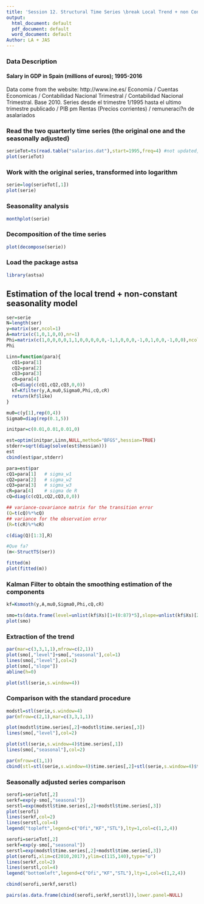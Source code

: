 ```yaml
---
title: 'Session 12. Structural Time Series \break Local Trend + non Constant Seasonality'
output:
  html_document: default
  pdf_document: default
  word_document: default
Author: LA + JAS   
---
```


### Data Description
#### Salary in GDP in Spain (millions of euros); 1995-2016
Data come from the website: http://www.ine.es/  Economia / Cuentas Economicas / Contabilidad Nacional Trimestral  / Contabilidad Nacional Trimestral. Base 2010. Series desde el trimestre 1/1995 hasta el ultimo trimestre publicado / PIB pm Rentas (Precios corrientes) / remuneraci?n de asalariados

### Read the two quarterly time series (the original one and the seasonally adjusted)
```r
serieTot=ts(read.table("salarios.dat"),start=1995,freq=4) #not updated, covers time window 1995-2016
plot(serieTot)
```

### Work with the original series, transformed into logarithm
```r
serie=log(serieTot[,1])
plot(serie)
```

### Seasonality analysis
```r
monthplot(serie)
```

### Decomposition of the time series
```r
plot(decompose(serie))
```

### Load the package astsa
```r
library(astsa)
```

## Estimation of the local trend + non-constant seasonality model
```r
ser=serie
N=length(ser)
y=matrix(ser,ncol=1)
A=matrix(c(1,0,1,0,0),nr=1)
Phi=matrix(c(1,0,0,0,0,1,1,0,0,0,0,0,-1,1,0,0,0,-1,0,1,0,0,-1,0,0),ncol=5)
Phi

Linn=function(para){
  cQ1=para[1]    
  cQ2=para[2]   
  cQ3=para[3]   
  cR=para[4]  
  cQ=diag(c(cQ1,cQ2,cQ3,0,0))
  kf=Kfilter(y,A,mu0,Sigma0,Phi,cQ,cR)
  return(kf$like)
}

mu0=c(y[1],rep(0,4))
Sigma0=diag(rep(0.1,5))

initpar=c(0.01,0.01,0.01,0)

est=optim(initpar,Linn,NULL,method="BFGS",hessian=TRUE)
stderr=sqrt(diag(solve(est$hessian)))
est      
cbind(est$par,stderr)
```

```r
para=est$par
cQ1=para[1]   # sigma_w1
cQ2=para[2]   # sigma_w2
cQ3=para[3]   # sigma_w3
cR=para[4]    # sigma de R
cQ=diag(c(cQ1,cQ2,cQ3,0,0))
```

```r
## variance-covariance matrix for the transition error
(Q=t(cQ)%*%cQ)
## variance for the observation error
(R=t(cR)%*%cR)

c(diag(Q)[1:3],R)

#Que fa?
(m<-StructTS(ser))

fitted(m)
plot(fitted(m))
```

### Kalman Filter to obtain the smoothing estimation of the components
```r
kf=Ksmooth(y,A,mu0,Sigma0,Phi,cQ,cR)   

smo=ts(data.frame(level=unlist(kf$Xs)[1+(0:87)*5],slope=unlist(kf$Xs)[2+(0:87)*5],seasonal=unlist(kf$Xs)[3+(0:87)*5]),start=1995,freq=4)
plot(smo)
```
### Extraction of the trend
```r
par(mar=c(3,3,1,1),mfrow=c(2,1))
plot(smo[,"level"]+smo[,"seasonal"],col=1)
lines(smo[,"level"],col=2)
plot(smo[,"slope"])
abline(h=0)
```
```r
plot(stl(serie,s.window=4))

```

### Comparison with the standard procedure
```r
modstl=stl(serie,s.window=4)
par(mfrow=c(2,1),mar=c(3,3,1,1))

plot(modstl$time.series[,2]+modstl$time.series[,3])
lines(smo[,"level"],col=2)

plot(stl(serie,s.window=4)$time.series[,1])
lines(smo[,"seasonal"],col=2)

par(mfrow=c(1,1))
cbind(stl=stl(serie,s.window=4)$time.series[,2]+stl(serie,s.window=4)$time.series[,3],smo[,"level"])

```
### Seasonally adjusted series comparison
```r
serofi=serieTot[,2]
serkf=exp(y-smo[,"seasonal"])
serstl=exp(modstl$time.series[,2]+modstl$time.series[,3])
plot(serofi)
lines(serkf,col=2)
lines(serstl,col=4)
legend("topleft",legend=c("Ofi","KF","STL"),lty=1,col=c(1,2,4))

```
```r
serofi=serieTot[,2]
serkf=exp(y-smo[,"seasonal"])
serstl=exp(modstl$time.series[,2]+modstl$time.series[,3])
plot(serofi,xlim=c(2010,2017),ylim=c(115,140),type="o")
lines(serkf,col=2)
lines(serstl,col=4)
legend("bottomleft",legend=c("Ofi","KF","STL"),lty=1,col=c(1,2,4))

```
```r
cbind(serofi,serkf,serstl)

pairs(as.data.frame(cbind(serofi,serkf,serstl)),lower.panel=NULL)


```






